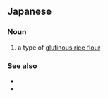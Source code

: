 ==Japanese==
{{ja-kanjitab|白|玉|粉}}

===Noun===
{{ja-noun|しらたまこ}}

# a type of [[glutinous rice|glutinous ri]][[rice flour|ce flour]]

===See also===
* {{pedialite|lang=ja}}
* {{pedialite|Rice flour}}